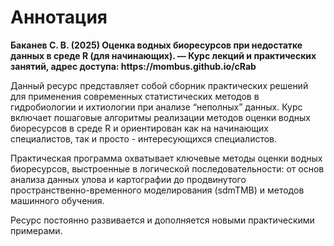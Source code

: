 # Аннотация {.unnumbered}

**Баканев С. В. (2025) Оценка водных биоресурсов при недостатке данных в среде R (для начинающих). — Курс лекций и практических занятий, адрес доступа: https://mombus.github.io/cRab**

Данный ресурс представляет собой сборник практических решений для применения современных статистических методов в гидробиологии и ихтиологии при анализе "неполных" данных. Курс включает пошаговые алгоритмы реализации методов оценки водных биоресурсов в среде R и ориентирован как на начинающих специалистов, так и просто - интересующихся специалистов.

Практическая программа охватывает ключевые методы оценки водных биоресурсов, выстроенные в логической последовательности: от основ анализа данных улова и картографии до продвинутого пространственно-временного моделирования (sdmTMB) и методов машинного обучения.

Ресурс постоянно развивается и дополняется новыми практическими примерами.